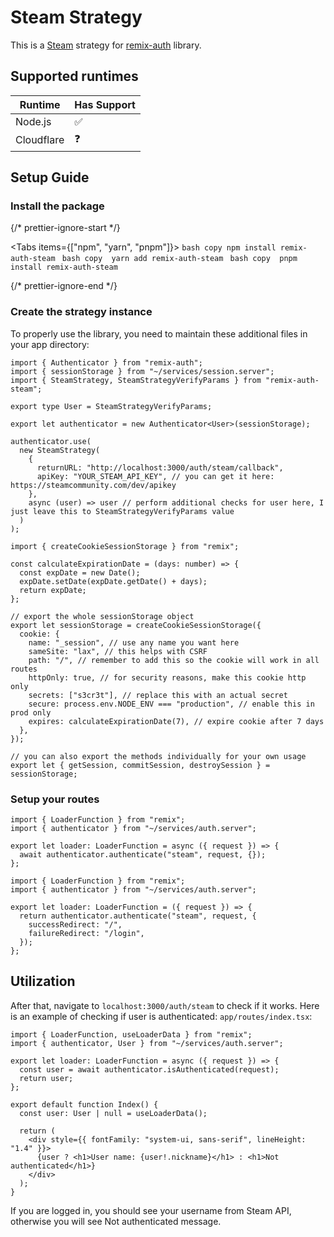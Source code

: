 
# Steam Strategy

This is a [Steam](https://steamcommunity.com/) strategy for [remix-auth](https://github.com/sergiodxa/remix-auth) library.

## Supported runtimes

| Runtime    | Has Support |
| ---------- | ----------- |
| Node.js    | ✅          |
| Cloudflare | ❓          |

## Setup Guide

<Steps>

### Install the package


{/* prettier-ignore-start */}

<Tabs items={["npm", "yarn", "pnpm"]}>
  <Tab>
    ```bash copy
    npm install remix-auth-steam
    ```
  </Tab>
  <Tab>
    ```bash copy 
    yarn add remix-auth-steam
    ```
  </Tab>
  <Tab>
    ```bash copy 
    pnpm install remix-auth-steam
    ```
  </Tab>
</Tabs>

{/* prettier-ignore-end */}

### Create the strategy instance

To properly use the library, you need to maintain these additional files in your app directory:

```tsx copy filename="app/services/auth.server.ts"
import { Authenticator } from "remix-auth";
import { sessionStorage } from "~/services/session.server";
import { SteamStrategy, SteamStrategyVerifyParams } from "remix-auth-steam";

export type User = SteamStrategyVerifyParams;

export let authenticator = new Authenticator<User>(sessionStorage);

authenticator.use(
  new SteamStrategy(
    {
      returnURL: "http://localhost:3000/auth/steam/callback",
      apiKey: "YOUR_STEAM_API_KEY", // you can get it here: https://steamcommunity.com/dev/apikey
    },
    async (user) => user // perform additional checks for user here, I just leave this to SteamStrategyVerifyParams value
  )
);
```

```tsx copy filename="app/services/session.server.ts"
import { createCookieSessionStorage } from "remix";

const calculateExpirationDate = (days: number) => {
  const expDate = new Date();
  expDate.setDate(expDate.getDate() + days);
  return expDate;
};

// export the whole sessionStorage object
export let sessionStorage = createCookieSessionStorage({
  cookie: {
    name: "_session", // use any name you want here
    sameSite: "lax", // this helps with CSRF
    path: "/", // remember to add this so the cookie will work in all routes
    httpOnly: true, // for security reasons, make this cookie http only
    secrets: ["s3cr3t"], // replace this with an actual secret
    secure: process.env.NODE_ENV === "production", // enable this in prod only
    expires: calculateExpirationDate(7), // expire cookie after 7 days
  },
});

// you can also export the methods individually for your own usage
export let { getSession, commitSession, destroySession } = sessionStorage;
```

### Setup your routes

```tsx copy filename="app/routes/auth/steam.tsx"
import { LoaderFunction } from "remix";
import { authenticator } from "~/services/auth.server";

export let loader: LoaderFunction = async ({ request }) => {
  await authenticator.authenticate("steam", request, {});
};
```

```tsx copy filename="app/routes/auth/steam/callback.tsx"
import { LoaderFunction } from "remix";
import { authenticator } from "~/services/auth.server";

export let loader: LoaderFunction = ({ request }) => {
  return authenticator.authenticate("steam", request, {
    successRedirect: "/",
    failureRedirect: "/login",
  });
};
```

</Steps>

## Utilization

After that, navigate to `localhost:3000/auth/steam` to check if it works. Here is an example of checking if user is authenticated: `app/routes/index.tsx`:

```tsx copy filename="app/routes/index.tsx"
import { LoaderFunction, useLoaderData } from "remix";
import { authenticator, User } from "~/services/auth.server";

export let loader: LoaderFunction = async ({ request }) => {
  const user = await authenticator.isAuthenticated(request);
  return user;
};

export default function Index() {
  const user: User | null = useLoaderData();

  return (
    <div style={{ fontFamily: "system-ui, sans-serif", lineHeight: "1.4" }}>
      {user ? <h1>User name: {user!.nickname}</h1> : <h1>Not authenticated</h1>}
    </div>
  );
}
```

If you are logged in, you should see your username from Steam API, otherwise you will see Not authenticated message.
